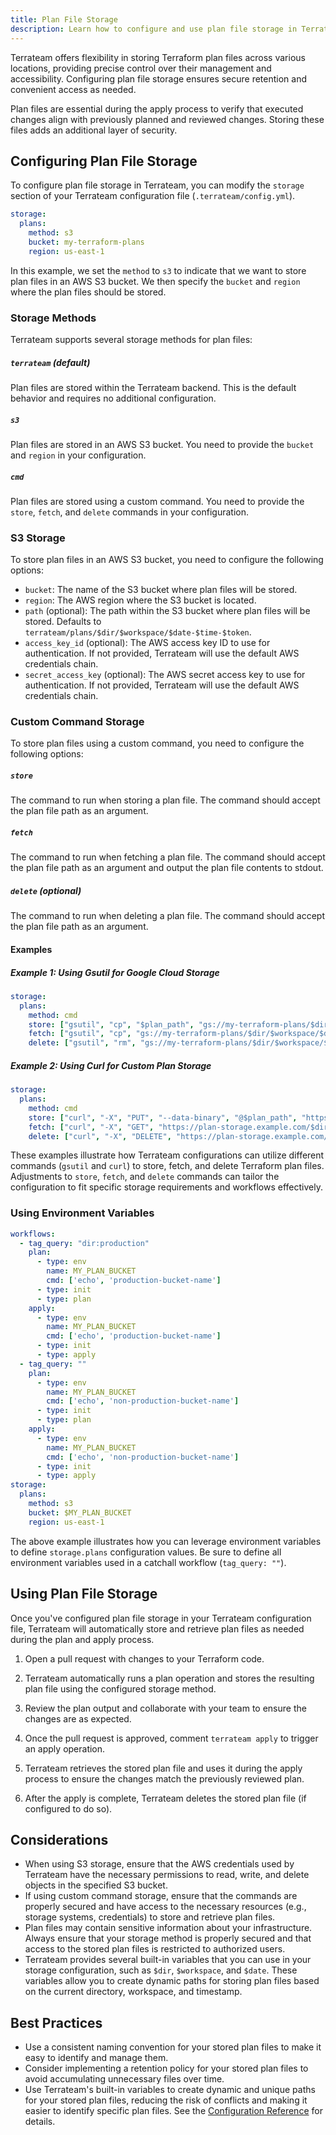 ```yaml
---
title: Plan File Storage
description: Learn how to configure and use plan file storage in Terrateam
---
```



Terrateam offers flexibility in storing Terraform plan files across various locations, providing precise control over their management and accessibility. Configuring plan file storage ensures secure retention and convenient access as needed.

Plan files are essential during the apply process to verify that executed changes align with previously planned and reviewed changes. Storing these files adds an additional layer of security.

## Configuring Plan File Storage

To configure plan file storage in Terrateam, you can modify the `storage` section of your Terrateam configuration file (`.terrateam/config.yml`).
```yaml
storage:
  plans:
    method: s3
    bucket: my-terraform-plans
    region: us-east-1
```

In this example, we set the `method` to `s3` to indicate that we want to store plan files in an AWS S3 bucket. We then specify the `bucket` and `region` where the plan files should be stored.

### Storage Methods

Terrateam supports several storage methods for plan files:

##### `terrateam` (default)
Plan files are stored within the Terrateam backend. This is the default behavior and requires no additional configuration.

##### `s3`
Plan files are stored in an AWS S3 bucket. You need to provide the `bucket` and `region` in your configuration.

##### `cmd`
Plan files are stored using a custom command. You need to provide the `store`, `fetch`, and `delete` commands in your configuration.

### S3 Storage

To store plan files in an AWS S3 bucket, you need to configure the following options:
- `bucket`: The name of the S3 bucket where plan files will be stored.
- `region`: The AWS region where the S3 bucket is located.
- `path` (optional): The path within the S3 bucket where plan files will be stored. Defaults to `terrateam/plans/$dir/$workspace/$date-$time-$token`.
- `access_key_id` (optional): The AWS access key ID to use for authentication. If not provided, Terrateam will use the default AWS credentials chain.
- `secret_access_key` (optional): The AWS secret access key to use for authentication. If not provided, Terrateam will use the default AWS credentials chain.

### Custom Command Storage

To store plan files using a custom command, you need to configure the following options:

##### `store`
The command to run when storing a plan file. The command should accept the plan file path as an argument.

##### `fetch`
The command to run when fetching a plan file. The command should accept the plan file path as an argument and output the plan file contents to stdout.

##### `delete` (optional)
The command to run when deleting a plan file. The command should accept the plan file path as an argument.

#### Examples
##### Example 1: Using Gsutil for Google Cloud Storage
```yaml
storage:
  plans:
    method: cmd
    store: ["gsutil", "cp", "$plan_path", "gs://my-terraform-plans/$dir/$workspace/$date-$time-$token"]
    fetch: ["gsutil", "cp", "gs://my-terraform-plans/$dir/$workspace/$date-$time-$token", "$plan_dst_path"]
    delete: ["gsutil", "rm", "gs://my-terraform-plans/$dir/$workspace/$date-$time-$token"]
```

##### Example 2: Using Curl for Custom Plan Storage
```yaml
storage:
  plans:
    method: cmd
    store: ["curl", "-X", "PUT", "--data-binary", "@$plan_path", "https://plan-storage.example.com/$dir/$workspace/$date-$time-$token"]
    fetch: ["curl", "-X", "GET", "https://plan-storage.example.com/$dir/$workspace/$date-$time-$token", "-o", "$plan_dst_path"]
    delete: ["curl", "-X", "DELETE", "https://plan-storage.example.com/$dir/$workspace/$date-$time-$token", "-o", "$plan_dst_path"]
```

These examples illustrate how Terrateam configurations can utilize different commands (`gsutil` and `curl`) to store, fetch, and delete Terraform plan files. Adjustments to `store`, `fetch`, and `delete` commands can tailor the configuration to fit specific storage requirements and workflows effectively.

### Using Environment Variables
```yaml
workflows:
  - tag_query: "dir:production"
    plan:
      - type: env
        name: MY_PLAN_BUCKET
        cmd: ['echo', 'production-bucket-name']
      - type: init
      - type: plan
    apply:
      - type: env
        name: MY_PLAN_BUCKET
        cmd: ['echo', 'production-bucket-name']
      - type: init
      - type: apply
  - tag_query: ""
    plan:
      - type: env
        name: MY_PLAN_BUCKET
        cmd: ['echo', 'non-production-bucket-name']
      - type: init
      - type: plan
    apply:
      - type: env
        name: MY_PLAN_BUCKET
        cmd: ['echo', 'non-production-bucket-name']
      - type: init
      - type: apply
storage:
  plans:
    method: s3
    bucket: $MY_PLAN_BUCKET
    region: us-east-1
```

The above example illustrates how you can leverage environment variables to define `storage.plans` configuration values. Be sure to define all environment variables used in a catchall workflow (`tag_query: ""`).

## Using Plan File Storage

Once you've configured plan file storage in your Terrateam configuration file, Terrateam will automatically store and retrieve plan files as needed during the plan and apply process.
<Steps>
1. Open a pull request with changes to your Terraform code.

1. Terrateam automatically runs a plan operation and stores the resulting plan file using the configured storage method.

1. Review the plan output and collaborate with your team to ensure the changes are as expected.

1. Once the pull request is approved, comment `terrateam apply` to trigger an apply operation.

1. Terrateam retrieves the stored plan file and uses it during the apply process to ensure the changes match the previously reviewed plan.

1. After the apply is complete, Terrateam deletes the stored plan file (if configured to do so).
</Steps>

## Considerations

- When using S3 storage, ensure that the AWS credentials used by Terrateam have the necessary permissions to read, write, and delete objects in the specified S3 bucket.
- If using custom command storage, ensure that the commands are properly secured and have access to the necessary resources (e.g., storage systems, credentials) to store and retrieve plan files.
- Plan files may contain sensitive information about your infrastructure. Always ensure that your storage method is properly secured and that access to the stored plan files is restricted to authorized users.
- Terrateam provides several built-in variables that you can use in your storage configuration, such as `$dir`, `$workspace`, and `$date`. These variables allow you to create dynamic paths for storing plan files based on the current directory, workspace, and timestamp.

## Best Practices

- Use a consistent naming convention for your stored plan files to make it easy to identify and manage them.
- Consider implementing a retention policy for your stored plan files to avoid accumulating unnecessary files over time.
- Use Terrateam's built-in variables to create dynamic and unique paths for your stored plan files, reducing the risk of conflicts and making it easier to identify specific plan files. See the [Configuration Reference](/configuration-reference/storage) for details.
